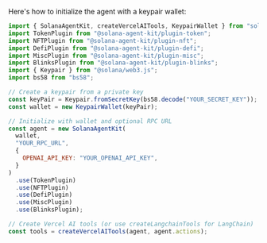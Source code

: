 
Here's how to initialize the agent with a keypair wallet:

```javascript
import { SolanaAgentKit, createVercelAITools, KeypairWallet } from "solana-agent-kit";
import TokenPlugin from "@solana-agent-kit/plugin-token";
import NFTPlugin from "@solana-agent-kit/plugin-nft";
import DefiPlugin from "@solana-agent-kit/plugin-defi";
import MiscPlugin from "@solana-agent-kit/plugin-misc";
import BlinksPlugin from "@solana-agent-kit/plugin-blinks";
import { Keypair } from "@solana/web3.js";
import bs58 from "bs58";

// Create a keypair from a private key
const keyPair = Keypair.fromSecretKey(bs58.decode("YOUR_SECRET_KEY"));
const wallet = new KeypairWallet(keyPair);

// Initialize with wallet and optional RPC URL
const agent = new SolanaAgentKit(
  wallet,
  "YOUR_RPC_URL",
  {
    OPENAI_API_KEY: "YOUR_OPENAI_API_KEY",
  }
) 
  .use(TokenPlugin)
  .use(NFTPlugin)
  .use(DefiPlugin)
  .use(MiscPlugin)
  .use(BlinksPlugin);

// Create Vercel AI tools (or use createLangchainTools for LangChain)
const tools = createVercelAITools(agent, agent.actions);
```
